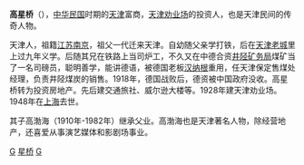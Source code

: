 '''高星桥'''（{{bd|1881年||1948年|catIdx=G}}），[[中华民国|中华民国]]时期的[[天津|天津]]富商，[[天津劝业场|天津劝业场]]的投资人，也是天津民间的传奇人物。

天津人，祖籍[[江苏|江苏]][[南京|南京]]，祖父一代迁来天津。自幼随父亲学打铁，后在[[天津老城|天津老城]]里上过九年义学。后随其兄在铁路上当司炉工，不久又在中德合资[[井陉矿务局|井陉矿务局]]煤矿当了一名司磅员，聪明善学，能讲德语，被德国老板[[汉纳根|汉纳根]]重用，任天津保定售煤处经理，负责井陉煤炭的销售。1918年，德国战败后，德资被中国政府没收。高星桥转为投资房地产。先后建交通旅社、威尔逊大楼等。1928年建天津劝业场。1948年在[[上海|上海]]去世。

其子高渤海（1910年-1982年）继承父业。高渤海也是天津著名人物，除经营地产，还喜爱从事演艺媒体和影剧场事业。

[[Category:中国企业家|G]]
[[Category:高姓|星桥]]
[[Category:天津人|G]]